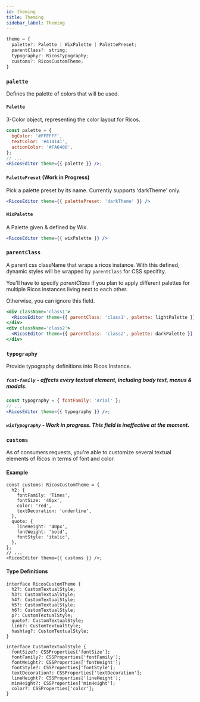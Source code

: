 ```yaml
---
id: theming
title: Theming
sidebar_label: Theming
---
```


```jsx
theme = {
  palette?: Palette | WixPalette | PalettePreset;
  parentClass?: string;
  typography?: RicosTypography;
  customs?: RicosCustomTheme;
}
```

### `palette`

Defines the palette of colors that will be used.

#### `Palette`

3-Color object, representing the color layout for Ricos.

```jsx
const palette = {
  bgColor: '#FFFFFF',
  textColor: '#414141',
  actionColor: '#FA6400',
};
// ...
<RicosEditor theme={{ palette }} />;
```

#### `PalettePreset` (Work in Progress)

Pick a palette preset by its name. Currently supports 'darkTheme' only.

```jsx
<RicosEditor theme={{ palettePreset: 'darkTheme' }} />
```

#### `WixPalette`

A Palette given & defined by Wix.

```jsx
<RicosEditor theme={{ wixPalette }} />
```

### `parentClass`

A parent css className that wraps a ricos instance.
With this defined, dynamic styles will be wrapped by `parentClass` for CSS specifity.

You'll have to specify _parentClass_ if you plan to apply different palettes for multiple Ricos instances living next to each other.

Otherwise, you can ignore this field.

```jsx
<div className='class1'>
  <RicosEditor theme={{ parentClass: 'class1', palette: lightPalette }} />
</div>
<div className='class2'>
  <RicosEditor theme={{ parentClass: 'class2', palette: darkPalette }} />
</div>
```

### `typography`

Provide typography definitions into Ricos Instance.

##### `font-family` - affects every textual element, including body text, menus & modals.

```jsx
const typography = { fontFamily: 'Arial' };
// ...
<RicosEditor theme={{ typography }} />;
```

##### `wixTypography` - Work in progress. This field is ineffective at the moment.

### `customs`

As of consumers requests, you're able to customize several textual elements of Ricos in terms of font and color.

#### Example

```tsx
const customs: RicosCustomTheme = {
  h2: {
    fontFamily: 'Times',
    fontSize: '40px',
    color: 'red',
    textDecoration: 'underline',
  },
  quote: {
    lineHeight: '40px',
    fontWeight: 'bold',
    fontStyle: 'italic',
  },
};
// ...
<RicosEditor theme={{ customs }} />;
```

#### Type Definitions

```tsx
interface RicosCustomTheme {
  h2?: CustomTextualStyle;
  h3?: CustomTextualStyle;
  h4?: CustomTextualStyle;
  h5?: CustomTextualStyle;
  h6?: CustomTextualStyle;
  p?: CustomTextualStyle;
  quote?: CustomTextualStyle;
  link?: CustomTextualStyle;
  hashtag?: CustomTextualStyle;
}

interface CustomTextualStyle {
  fontSize?: CSSProperties['fontSize'];
  fontFamily?: CSSProperties['fontFamily'];
  fontWeight?: CSSProperties['fontWeight'];
  fontStyle?: CSSProperties['fontStyle'];
  textDecoration?: CSSProperties['textDecoration'];
  lineHeight?: CSSProperties['lineHeight'];
  minHeight?: CSSProperties['minHeight'];
  color?: CSSProperties['color'];
}
```
